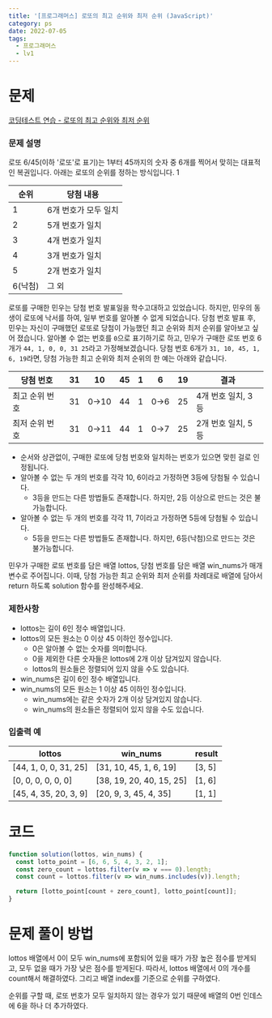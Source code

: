 ```yaml
---
title: '[프로그래머스] 로또의 최고 순위와 최저 순위 (JavaScript)'
category: ps
date: 2022-07-05
tags:
  - 프로그래머스
  - lv1
---
```


# 문제

[코딩테스트 연습 - 로또의 최고 순위와 최저 순위](https://school.programmers.co.kr/learn/courses/30/lessons/77484)

### 문제 설명

로또 6/45(이하 '로또'로 표기)는 1부터 45까지의 숫자 중 6개를 찍어서 맞히는 대표적인 복권입니다. 아래는 로또의 순위를 정하는 방식입니다. 1

| 순위    | 당첨 내용            |
| ------- | -------------------- |
| 1       | 6개 번호가 모두 일치 |
| 2       | 5개 번호가 일치      |
| 3       | 4개 번호가 일치      |
| 4       | 3개 번호가 일치      |
| 5       | 2개 번호가 일치      |
| 6(낙첨) | 그 외                |

로또를 구매한 민우는 당첨 번호 발표일을 학수고대하고 있었습니다. 하지만, 민우의 동생이 로또에 낙서를 하여, 일부 번호를 알아볼 수 없게 되었습니다. 당첨 번호 발표 후, 민우는 자신이 구매했던 로또로 당첨이 가능했던 최고 순위와 최저 순위를 알아보고 싶어 졌습니다.
알아볼 수 없는 번호를 `0`으로 표기하기로 하고, 민우가 구매한 로또 번호 6개가 `44, 1, 0, 0, 31 25`라고 가정해보겠습니다. 당첨 번호 6개가 `31, 10, 45, 1, 6, 19`라면, 당첨 가능한 최고 순위와 최저 순위의 한 예는 아래와 같습니다.

| 당첨 번호      | 31  | 10   | 45  | 1   | 6   | 19  | 결과               |
| -------------- | --- | ---- | --- | --- | --- | --- | ------------------ |
| 최고 순위 번호 | 31  | 0→10 | 44  | 1   | 0→6 | 25  | 4개 번호 일치, 3등 |
| 최저 순위 번호 | 31  | 0→11 | 44  | 1   | 0→7 | 25  | 2개 번호 일치, 5등 |

- 순서와 상관없이, 구매한 로또에 당첨 번호와 일치하는 번호가 있으면 맞힌 걸로 인정됩니다.
- 알아볼 수 없는 두 개의 번호를 각각 10, 6이라고 가정하면 3등에 당첨될 수 있습니다.
  - 3등을 만드는 다른 방법들도 존재합니다. 하지만, 2등 이상으로 만드는 것은 불가능합니다.
- 알아볼 수 없는 두 개의 번호를 각각 11, 7이라고 가정하면 5등에 당첨될 수 있습니다.
  - 5등을 만드는 다른 방법들도 존재합니다. 하지만, 6등(낙첨)으로 만드는 것은 불가능합니다.

민우가 구매한 로또 번호를 담은 배열 lottos, 당첨 번호를 담은 배열 win_nums가 매개변수로 주어집니다. 이때, 당첨 가능한 최고 순위와 최저 순위를 차례대로 배열에 담아서 return 하도록 solution 함수를 완성해주세요.

### 제한사항

- lottos는 길이 6인 정수 배열입니다.
- lottos의 모든 원소는 0 이상 45 이하인 정수입니다.
  - 0은 알아볼 수 없는 숫자를 의미합니다.
  - 0을 제외한 다른 숫자들은 lottos에 2개 이상 담겨있지 않습니다.
  - lottos의 원소들은 정렬되어 있지 않을 수도 있습니다.
- win_nums은 길이 6인 정수 배열입니다.
- win_nums의 모든 원소는 1 이상 45 이하인 정수입니다.
  - win_nums에는 같은 숫자가 2개 이상 담겨있지 않습니다.
  - win_nums의 원소들은 정렬되어 있지 않을 수도 있습니다.

### 입출력 예

| lottos                | win_nums                 | result |
| --------------------- | ------------------------ | ------ |
| [44, 1, 0, 0, 31, 25] | [31, 10, 45, 1, 6, 19]   | [3, 5] |
| [0, 0, 0, 0, 0, 0]    | [38, 19, 20, 40, 15, 25] | [1, 6] |
| [45, 4, 35, 20, 3, 9] | [20, 9, 3, 45, 4, 35]    | [1, 1] |

# 코드

```jsx
function solution(lottos, win_nums) {
  const lotto_point = [6, 6, 5, 4, 3, 2, 1];
  const zero_count = lottos.filter(v => v === 0).length;
  const count = lottos.filter(v => win_nums.includes(v)).length;

  return [lotto_point[count + zero_count], lotto_point[count]];
}
```

# 문제 풀이 방법

lottos 배열에서 0이 모두 win_nums에 포함되어 있을 때가 가장 높은 점수를 받게되고, 모두 없을 때가 가장 낮은 점수를 받게된다. 따라서, lottos 배열에서 0의 개수를 count해서 해결하였다. 그리고 배열 index를 기준으로 순위를 구하였다.

순위를 구할 때, 로또 번호가 모두 일치하지 않는 경우가 있기 때문에 배열의 0번 인데스에 6을 하나 더 추가하였다.
